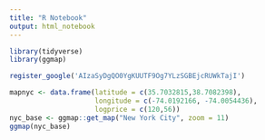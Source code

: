 ```yaml
---
title: "R Notebook"
output: html_notebook
---
```


```r
library(tidyverse)
library(ggmap)
```


```r
register_google('AIzaSyDgQO0YgKUUTF9Og7YLzSGBEjcRUWkTajI')

mapnyc <- data.frame(latitude = c(35.7032815,38.7082398),
                     longitude = c(-74.0192166, -74.0054436),
                     logprice = c(120,56))
nyc_base <- ggmap::get_map("New York City", zoom = 11)
ggmap(nyc_base)
```

